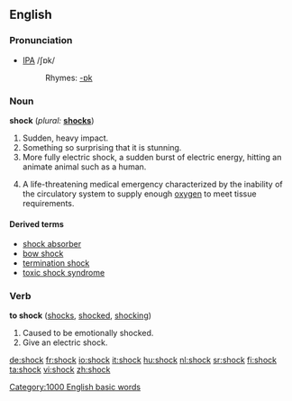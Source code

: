 ==English==
===Pronunciation===
*[[IPA]] /ʃɒk/
*:Rhymes: [[Rhymes:English:-ɒk|-ɒk]]

===Noun===
'''shock''' (''plural:'' '''[[shocks]]''')

# Sudden, heavy impact.
# Something so surprising that it is stunning.
# More fully electric shock, a sudden burst of electric energy, hitting an animate animal such as a human.
# {{pathology}} A life-threatening medical emergency characterized by the inability of the circulatory system to supply enough [[oxygen]] to meet tissue requirements.

====Derived terms====
*[[shock absorber]]
*[[bow shock]]
*[[termination shock]]
* [[toxic shock syndrome]]

===Verb===
'''to shock''' ([[shocks]], [[shocked]], [[shocking]])

# Caused to be emotionally shocked.
# Give an electric shock.

[[Category:1000 English basic words]]

[[de:shock]]
[[fr:shock]]
[[io:shock]]
[[it:shock]]
[[hu:shock]]
[[nl:shock]]
[[sr:shock]]
[[fi:shock]]
[[ta:shock]]
[[vi:shock]]
[[zh:shock]]